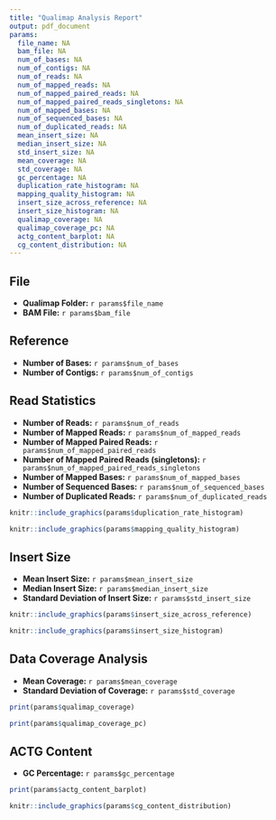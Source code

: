 ```yaml
---
title: "Qualimap Analysis Report"
output: pdf_document
params:
  file_name: NA
  bam_file: NA
  num_of_bases: NA
  num_of_contigs: NA
  num_of_reads: NA
  num_of_mapped_reads: NA
  num_of_mapped_paired_reads: NA
  num_of_mapped_paired_reads_singletons: NA
  num_of_mapped_bases: NA
  num_of_sequenced_bases: NA
  num_of_duplicated_reads: NA
  mean_insert_size: NA
  median_insert_size: NA
  std_insert_size: NA
  mean_coverage: NA
  std_coverage: NA
  gc_percentage: NA
  duplication_rate_histogram: NA
  mapping_quality_histogram: NA
  insert_size_across_reference: NA
  insert_size_histogram: NA
  qualimap_coverage: NA
  qualimap_coverage_pc: NA
  actg_content_barplot: NA
  cg_content_distribution: NA
---
```


## File
- **Qualimap Folder:** `r params$file_name`
- **BAM File:** `r params$bam_file`

## Reference

- **Number of Bases:** `r params$num_of_bases`
- **Number of Contigs:** `r params$num_of_contigs`

## Read Statistics

- **Number of Reads:** `r params$num_of_reads`
- **Number of Mapped Reads:** `r params$num_of_mapped_reads`
- **Number of Mapped Paired Reads:** `r params$num_of_mapped_paired_reads`
- **Number of Mapped Paired Reads (singletons):** `r params$num_of_mapped_paired_reads_singletons`
- **Number of Mapped Bases:** `r params$num_of_mapped_bases`
- **Number of Sequenced Bases:** `r params$num_of_sequenced_bases`
- **Number of Duplicated Reads:** `r params$num_of_duplicated_reads`

```r
knitr::include_graphics(params$duplication_rate_histogram)
```

```r
knitr::include_graphics(params$mapping_quality_histogram)
```

## Insert Size
- **Mean Insert Size:** `r params$mean_insert_size`
- **Median Insert Size:** `r params$median_insert_size`
- **Standard Deviation of Insert Size:** `r params$std_insert_size`

```r
knitr::include_graphics(params$insert_size_across_reference)
```

```r
knitr::include_graphics(params$insert_size_histogram)
```

## Data Coverage Analysis
- **Mean Coverage:** `r params$mean_coverage`
- **Standard Deviation of Coverage:** `r params$std_coverage`

```r
print(params$qualimap_coverage)
```

```r
print(params$qualimap_coverage_pc)
```

## ACTG Content
- **GC Percentage:** `r params$gc_percentage`

```r
print(params$actg_content_barplot)
```

```r
knitr::include_graphics(params$cg_content_distribution)
```

